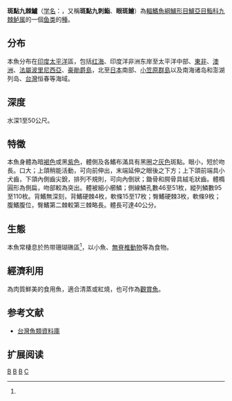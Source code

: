 {{Speciesbox 
| taxon = Cephalopholis argus
| image = blue-spotted.grouper.arp.jpg
| status = LC
| status_system = iucn3.1
| authority = [[Bloch|Bloch]] & [[Schneider|Schneider]], 1801<ref name='id7063'>{{cite web| url =http://www.bioinfo.cn/db05/BjdwSpecies.php?action=view&id=7063| title =斑点九棘鲈| work =中国动物物种编目数据库| publisher =中国科学院微生物研究所| author =中国科学院动物研究所| accessdate =2009-04-16| deadurl =yes| archiveurl =https://web.archive.org/web/20160305040720/http://www.bioinfo.cn/db05/BjdwSpecies.php?action=view&id=7063| archivedate =2016-03-05}}</ref>
| synonyms = *''Bodianus jacobevertsen''<br /><small>Lacepède, 1802</small>
*''Serranus immunerur''<br /><small>Thiollière, 1856</small>
*''Epinephelus argus''<br /><small>Bloch & Schneider, 1801</small>
*''Serranus myriaster''<br /><small>Valenciennes, 1828</small>
}}
'''斑點九棘鱸'''（[[学名|学名]]：{{lang|la|''Cephalopholis argus''}}，又稱'''斑點九刺鮨'''、'''眼斑鱠'''）為[[輻鰭魚綱|輻鰭魚綱]][[鱸形目|鱸形目]][[鱸亞目|鱸亞目]][[鮨科|鮨科]][[九棘鲈属|九棘鲈属]]的一個[[鱼类|鱼类]]的[[種|種]]。

==分布==
本魚分布在[[印度|印度]][[太平洋|太平洋]]區，包括[[红海|红海]]、印度洋非洲东岸至太平洋中部、[[東非|東非]]、[[澳洲|澳洲]]、[[法屬波里尼西亞|法屬波里尼西亞]]、[[豪勛爵島|豪勛爵島]]，北至[[日本|日本]]南部、[[小笠原群島|小笠原群島]]以及南海诸岛和澎湖列岛、[[台灣|台灣]]恒春等海域。

==深度==
水深1至50公尺。

==特徵==
本魚身體為暗[[褐色|褐色]]或黑[[紫色|紫色]]，體側及各鰭布滿具有黑圈之[[灰色|灰色]]斑點。眼小，短於吻長。口大；上頜稍能活動，可向前伸出，末端延伸之眼後之下方；上下頜前端具小犬齒，下頜內側齒尖銳，排列不規則，可向內倒狀；鋤骨和腭骨具絨毛狀齒。體橢圓形為側扁，吻部較為突出。體被細小櫛鱗；側線鱗孔數46至51枚，縱列鱗數95至110枚。背鰭無深刻，背鰭硬棘4枚，軟條15至17枚；臀鰭硬棘3枚，軟條9枚；腹鰭腹位，臀鰭第二棘較第三棘略長。體長可達40公分。

==生態==
本魚常棲息於热带珊瑚礁區<ref name='id7063'/>，以小魚、[[無脊椎動物|無脊椎動物]]等為食物。

==經濟利用==
為肉質鮮美的食用魚，適合清蒸或紅燒，也可作為[[觀賞魚|觀賞魚]]。

==参考文献==
{{reflist}}
*[http://fishdb.sinica.edu.tw/ 台灣魚類資料庫] {{Wayback|url=http://fishdb.sinica.edu.tw/ |date=20160304193340 }}

== 扩展阅读 ==
{{refbegin}}
{{wikispecies-inline|Cephalopholis argus|斑點九棘鱸}}
{{refend}}
{{Taxonbar|from=Q1862279}}

[[Category:食用鱼|B]]
[[Category:觀賞魚|B]]
[[Category:九棘鱸屬|B]]
[[Category:1801年描述的魚類|C]]